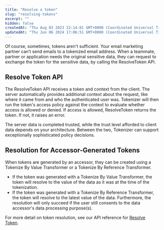 ```yaml
---
title: "Resolve a token"
slug: "resolving-tokens"
excerpt: ""
hidden: false
createdAt: "Thu Aug 03 2023 22:14:01 GMT+0000 (Coordinated Universal Time)"
updatedAt: "Thu Jun 06 2024 17:06:51 GMT+0000 (Coordinated Universal Time)"
---
```

Of course, sometimes, tokens aren't sufficient. Your email marketing partner can’t send emails to a tokenized email address. When a teammate, partner or application needs the original sensitive data, they can request to exchange the token for the sensitive data, by calling the ResolveToken API.

## Resolve Token API

The ResolveToken API receives a <Glossary>token</Glossary> and <Glossary>context</Glossary> from the client. The server automatically provides additional context about the request, like where it came from and who the authenticated user was. Tokenizer will then run the token's <Glossary>access policy</Glossary> against the context to evaluate whether access is allowed or denied. If access is allowed, ResolveToken returns the token. If not, it raises an error.

The server data is completed trusted, while the trust level afforded to client data depends on your architecture. Between the two, Tokenizer can support exceptionally sophisticated policy decisions.

## Resolution for Accessor-Generated Tokens

When tokens are generated by an accessor, they can be created using a Tokenize By Value Transformer or a Tokenize By Reference Transformer.

- If the token was generated with a Tokenize By Value Transformer, the token will resolve to the value of the data as it was at the time of the tokenization.
- If the token was generated with a Tokenize By Reference Transformer, the token will resolve to the latest value of the data. Furthermore, the resolution will only succeed if the user still consents to the data accessor's data processing purpose(s).

For more detail on token resolution, see our API reference for [Resolve Token](/docs/reference/post_tokenizer-tokens-actions-resolve).

